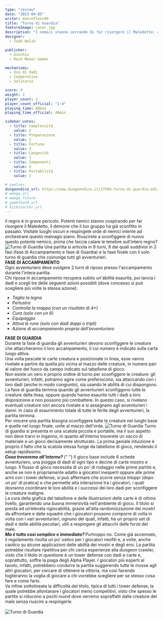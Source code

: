 ```yaml
---
type: "review"
date: "2023-04-05"
writer: dancefloor89
title: "Turno di Guardia"
featureImage: cover.jpg
description: "I nemici stanno cercando di far risorgere il Maledetto: aiuta gli avventurieri a respingere la minaccia!"
designer:
  - Todd Walsh

publisher:
  - Giochix
  - Rock Manor Games

mechanisms:
  - Uso di dadi
  - Cooperativo
  - Solitario

score: 9
weight: 2
player_count: 2
player_count_official: "1-4"
playing_time: 60min
playing_time_official: 40min

sidebar_votes:
  - title: Complessità
    value: 2
  - title: Preparazione
    value: 2
  - title: Fortuna
    value: 3
  - title: Longevità
    value: 2
  - title: Componenti
    value: 5
  - title: Portabilità
    value: 2

# seelves
dungeondice_url: https://www.dungeondice.it/27504-turno-di-guardia-edizione-deluxe.html
# weega_url
# weega_future
# gamefound_url
# kickstarter_url
---
```


<Setting>
  Il regno è in grave pericolo. Potenti nemici stanno cospirando per far
  risorgere il Maledetto, il demone che il tuo gruppo ha già sconfitto in
  passato. Visitate luoghi oscuri e respingete orde di nemici intente ad
  orchestrare questo malvagio piano. Riuscirete a sconfiggere di nuovo questo
  potente nemico, prima che faccia calare le tenebre sull'intero regno?
  <br />
</Setting>

<img src="./game1.jpg" alt="Turno di Guardia" />

<Rules>
  Una partita si articola in 9 turni, 8 dei quali suddivisi in 2 fasi (fase di
  Accampamento e fase di Guardia) e la fase finale con il solo turno di guardia
  che coinvolge tutti gli avventurieri.
  <br />
  <strong>
    <strong>FASE DI ACCAMPAMENTO</strong>
  </strong>
  <br />
  Ogni avventuriero deve svolgere 2 turni di riposo presso l'accampamento
  durante l'intera partita.
  <br />
  Chi riposa in accampamento recupera subito un'abilità esaurita, poi lancia i
  dadi e scegli tre delle seguenti azioni possibili (dove concesso si può
  scegliere più volte la stessa azione):
  <br />
  <ul>
    <li>
      <em>Taglia la legna</em>
    </li>
    <li>
      <em>Perlustra</em>
    </li>
    <li>
      <em>Controlla la mappa (con un risultato di 4+)</em>
    </li>
    <li>
      <em>Cura (solo con un 6)</em>
    </li>
    <li>
      <em>Equipaggia</em>
    </li>
    <li>
      <em>Attiva le rune (solo con dadi doppi o tripli)</em>
    </li>
    <li>
      <em>Azione di accampamento propria dell'avventuriero</em>
        </li>
  </ul>
      <strong>
        <strong>FASE DI GUARDIA</strong>
      </strong>
      <br />
      Durante la fase di guardia gli avventurieri devono sconfiggere le creature
      che attaccheranno il loro accampamento, il cui numero è indicato sulla
      carta luogo attiva.
      <br />
      Una volta pescate le carte creatura e posizionate in linea, esse vanno
      rivelate a partire da quella più vicina al mazzo delle creature, in numero
      pari al valore del fuoco da campo indicato sul tabellone di gioco.
      <br />
      Non esiste un vero e proprio ordine di turno per sconfiggere le creature:
      gli avventurieri, infatti, potranno agire come preferiscono, sia
      attaccando con i loro dadi (anche in modo congiunto), sia usando le
      abilità di cui dispongono.
      <br />
      La fase di guardia termina quando gli avventurieri sconfiggono tutte le
      creature della linea, oppure quando hanno esaurito tutti i dadi a loro
      disposizione e non possono più combattere. In questo caso, si rivelano
      eventuali creature non ancora rivelate e si assegnano agli avventurieri i
      danni. In caso di esaurimento totale di tutte le ferite degli
      avventurieri, la partita termina.
      <br />
      Per vincere una partita bisogna sconfiggere tutte le creature nei luoghi
      base e quelle nel luogo finale, unite al mazzo dell'orda.

</Rules>

<img src="./game2.jpg" alt="Turno di Guardia" />

<Feedback>
  Turno di guardia si presenta in una scatola piccola e portatile, ma il suo
  aspetto non deve trarvi in inganno, in quanto all’interno troverete un sacco
  di materiale e un gioco decisamente strutturato. La prima geniale intuizione è
  proprio il fatto che la scatola stessa funge da tabellone di gioco, rendendo
  il setup rapidissimo.
  <br />
  <strong>
    <em>
      <strong>Cosa troveremo all'interno?</strong>
    </em>
  </strong>{" "}
  Il gioco base include 6 schede avventuriero, una pioggia di dadi di ogni tipo
  e decine di carte mostro e luogo. Il flusso di gioco necessita di un po’ di
  rodaggio nelle prime partite e, anche se non è propriamente adatto a giocatori
  inesperti oppure alle prime armi con i tower defense, si può affermare che
  scorre senza intoppi (dopo un po’ di pratica) e che permette alta interazione
  tra i giocatori, i quali dovranno coordinare le loro abilità e i successi dei
  loro dadi per sconfiggere le creature maligne. <br />
  La cura della grafica del tabellone e delle illustrazioni delle carte è di ottimo
  livello, garantendo una buona immersività nell'ambiente di gioco. Il titolo si
  presta ad un’elevata rigiocabilità, grazie all’alta randomizzazione dei mostri
  da affrontare e dalle squadre che i giocatori possono comporre di volta in volta
  con i vari avventurieri, ognuno dei quali, infatti, ha un proprio set di dadi e
  delle abilità peculiari, utili a respingere gli attacchi delle forze del male.
  <br />
  <strong>
    <em>
      <strong>Ma è tutto così semplice e immediato?</strong>
    </em>
  </strong> Purtroppo no. Come già accennato, il regolamento risulta un po’ ostico
  per i giocatori neofiti e, a volte, anche caotico su alcune applicazioni delle
  abilità dei mostri e degli eroi. La partita potrebbe risultare ripetitiva per chi
  cerca esperienze alla dungeon crawler, visto che il titolo in questione è un tower
  defense con dadi e carte e, soprattutto, soffre la piaga degli Alpha Player. I
  giocatori più esperti al tavolo, infatti, potrebbero condurre la partita suggerendo
  tutte le mosse agli altri giocatori, per cercare di ottenere la vittoria, ma così
  facendo toglieranno la voglia di giocare a chi vorrebbe scegliere per se stesso
  cosa fare e come farlo. <br />
  Va infine sottolineata la difficoltà del titolo, tipica di tutti i tower
  defense, la quale potrebbe allontanare i giocatori meno competitivi, visto che
  spesso le partite si riducono a pochi round dove verremo sopraffatti dalle
  creature del male senza riuscire a respingerle. <br />

  <br />
</Feedback>

<img src="./game3.jpg" alt="Turno di Guardia" />

